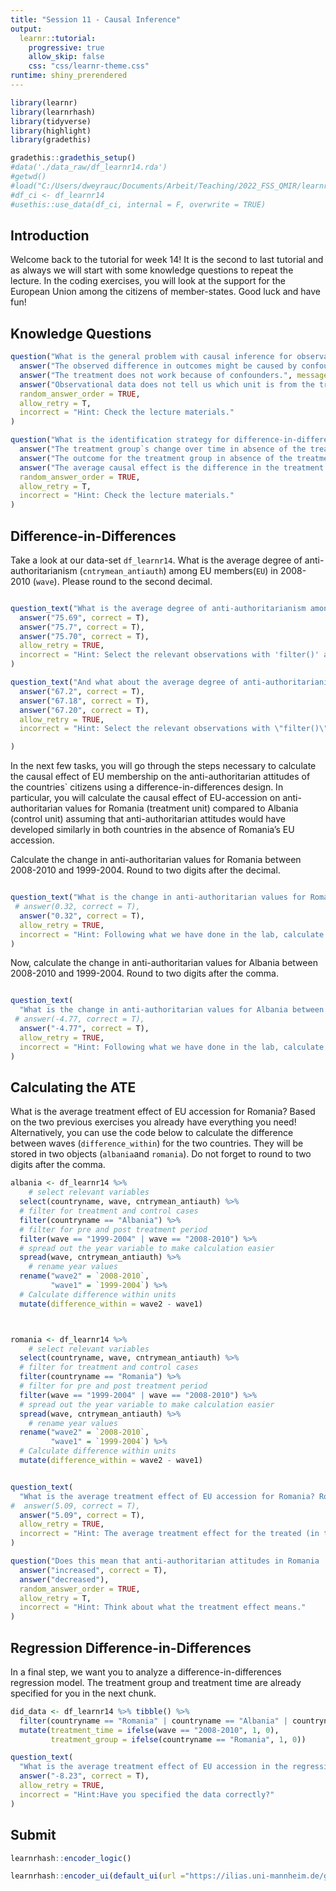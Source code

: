 ```yaml
---
title: "Session 11 - Causal Inference"
output: 
  learnr::tutorial:
    progressive: true
    allow_skip: false
    css: "css/learnr-theme.css"
runtime: shiny_prerendered
---
```


```r
library(learnr)
library(learnrhash)
library(tidyverse)
library(highlight)
library(gradethis)

gradethis::gradethis_setup()
#data('./data_raw/df_learnr14.rda')
#getwd()
#load("C:/Users/dweyrauc/Documents/Arbeit/Teaching/2022_FSS_QMIR/learnr/qmir22dw/data_raw/df_learnr14.rda")
#df_ci <- df_learnr14
#usethis::use_data(df_ci, internal = F, overwrite = TRUE)

```

## Introduction

Welcome back to the tutorial for week 14! It is the second to last tutorial and as always we will start with some knowledge questions to repeat the lecture. In the coding exercises, you will look at the support for the European Union among the citizens of member-states. Good luck and have fun!

## Knowledge Questions

```r
question("What is the general problem with causal inference for observational data?",
  answer("The observed difference in outcomes might be caused by confounders instead of the treatment.", correct = T),
  answer("The treatment does not work because of confounders.", message = "Think about the role of confounders in analyses of observational data. The treatment may work, but we do not know what influence the confounders have had!"),
  answer("Observational data does not tell us which unit is from the treatment and the control group."),
  random_answer_order = TRUE,
  allow_retry = T,
  incorrect = "Hint: Check the lecture materials."
)
```

```r
question("What is the identification strategy for difference-in-differences designs?",
  answer("The treatment group`s change over time in absence of the treatment is equal to the control group`s change over time.", correct = T),
  answer("The outcome for the treatment group in absence of the treatment is identical to the outcome of the control group.", message = ""),
  answer("The average causal effect is the difference in the treatment group's outcome before and after the treatment.", message = "What role does the control group play here?"),
  random_answer_order = TRUE,
  allow_retry = T,
  incorrect = "Hint: Check the lecture materials."
)
```

## Difference-in-Differences

Take a look at our data-set `df_learnr14`. What is the average degree of anti-authoritarianism (`cntrymean_antiauth`) among EU members(`EU`) in 2008-2010 (`wave`). Please round to the second decimal.

```r

```

```r
question_text("What is the average degree of anti-authoritarianism among EU members in 2008-2010 ('cntrymean_antiauth').",
  answer("75.69", correct = T),
  answer("75.7", correct = T),
  answer("75.70", correct = T),
  allow_retry = TRUE,
  incorrect = "Hint: Select the relevant observations with 'filter()' and use the 'mean()' command to calculate the average."
)
```

```r
question_text("And what about the average degree of anti-authoritarianism among non-EU members in the same time frame?",
  answer("67.2", correct = T),
  answer("67.18", correct = T),
  answer("67.20", correct = T),
  allow_retry = TRUE,
  incorrect = "Hint: Select the relevant observations with \"filter()\" and use the \"mean()\" command to calculate the average."

)
```

In the next few tasks, you will go through the steps necessary to calculate the causal effect of EU membership on the anti-authoritarian attitudes of the countries` citizens using a difference-in-differences design. In particular, you will calculate the causal effect of EU-accession on anti-authoritarian values for Romania (treatment unit) compared to Albania (control unit) assuming that anti-authoritarian attitudes would have developed similarly in both countries in the absence of Romania's EU accession.

Calculate the change in anti-authoritarian values for Romania between 2008-2010 and 1999-2004. Round to two digits after the decimal. 


```r

```

```r
question_text("What is the change in anti-authoritarian values for Romania between 2008-2010 and 1999-2004. Round to two digits after the comma.",
 # answer(0.32, correct = T),
  answer("0.32", correct = T),
  allow_retry = TRUE,
  incorrect = "Hint: Following what we have done in the lab, calculate the values of \"cntrymean_antiauth\" for Romania for these two time points and subtract them from each other."
)
```

Now, calculate the change in anti-authoritarian values for Albania between 2008-2010 and 1999-2004. Round to two digits after the comma.

```r

```

```r
question_text(
  "What is the change in anti-authoritarian values for Albania between 2008-2010 and 1999-2004. Round to two digits after the comma.",
 # answer(-4.77, correct = T),
  answer("-4.77", correct = T),
  allow_retry = TRUE,
  incorrect = "Hint: Following what we have done in the lab, calculate the values of \"cntrymean_antiauth\" for Albania for these two time points and subtract them from each other."
)
```


## Calculating the ATE

What is the average treatment effect of EU accession for Romania? Based on the two previous exercises you already have everything you need! Alternatively, you can use the code below to calculate the difference between waves (`difference_within`) for the two countries. They will be stored in two objects (`albania`and `romania`). Do not forget to round to two digits after the comma.

```r


albania <- df_learnr14 %>% 
    # select relevant variables
  select(countryname, wave, cntrymean_antiauth) %>% 
  # filter for treatment and control cases
  filter(countryname == "Albania") %>% 
  # filter for pre and post treatment period
  filter(wave == "1999-2004" | wave == "2008-2010") %>% 
  # spread out the year variable to make calculation easier
  spread(wave, cntrymean_antiauth) %>%
    # rename year values
  rename("wave2" = `2008-2010`,
         "wave1" = `1999-2004`) %>%
  # Calculate difference within units
  mutate(difference_within = wave2 - wave1)



romania <- df_learnr14 %>% 
    # select relevant variables
  select(countryname, wave, cntrymean_antiauth) %>% 
  # filter for treatment and control cases
  filter(countryname == "Romania") %>% 
  # filter for pre and post treatment period
  filter(wave == "1999-2004" | wave == "2008-2010") %>% 
  # spread out the year variable to make calculation easier
  spread(wave, cntrymean_antiauth) %>%
    # rename year values
  rename("wave2" = `2008-2010`,
         "wave1" = `1999-2004`) %>%
  # Calculate difference within units
  mutate(difference_within = wave2 - wave1)

```

```r


```

```r
question_text(
  "What is the average treatment effect of EU accession for Romania? Round to two digits after the comma.",
#  answer(5.09, correct = T),
  answer("5.09", correct = T),
  allow_retry = TRUE,
  incorrect = "Hint: The average treatment effect for the treated (in this case, Romania) is the difference between the change in outcomes for the treatment unit (Romania) and the change in outcomes for the control unit (Albania)."
)
```


```r
question("Does this mean that anti-authoritarian attitudes in Romania ... due to EU accession?",
  answer("increased", correct = T),
  answer("decreased"),
  random_answer_order = TRUE,
  allow_retry = T,
  incorrect = "Hint: Think about what the treatment effect means."
)
```

## Regression Difference-in-Differences

In a final step, we want you to analyze a difference-in-differences regression model. The treatment group and treatment time are already specified for you in the next chunk. 


```r

did_data <- df_learnr14 %>% tibble() %>%
  filter(countryname == "Romania" | countryname == "Albania" | countryname == "Finland" | countryname == "Ukraine" | countryname == "Switzerland") %>%
  mutate(treatment_time = ifelse(wave == "2008-2010", 1, 0),
         treatment_group = ifelse(countryname == "Romania", 1, 0))

```

```r
question_text(
  "What is the average treatment effect of EU accession in the regression model? Please round to two digits after the decimal",
  answer("-8.23", correct = T),
  allow_retry = TRUE,
  incorrect = "Hint:Have you specified the data correctly?"
)
```




## Submit

```r
learnrhash::encoder_logic()
```

```r
learnrhash::encoder_ui(default_ui(url ="https://ilias.uni-mannheim.de/goto.php?target=svy_1239772&client_id=ILIAS"))
```